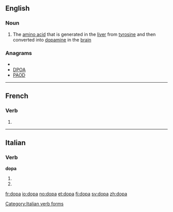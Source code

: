 ==English==

===Noun===
{{en-noun|-}}

# The [[amino acid]] {{term|dihydroxyphenylalanine}} that is generated in the [[liver]] from [[tyrosine]] and then converted into [[dopamine]] in the [[brain]]

===Anagrams===
* {{alphagram|adop}}
* [[DPOA#English|DPOA]]
* [[PAOD#English|PAOD]]


----

==French==

===Verb===
{{fr-verb-form}}

# {{conjugation of|doper||3|s|[[past historic]]|lang=fr}}


----

==Italian==

===Verb===
'''dopa'''

# {{form of|[[third-person|Third-person]] [[singular]] [[present tense]]|dopare|lang=Italian}}
# {{conjugation of|dopare||2|s|imp|lang=it}}

[[Category:Italian verb forms]]

[[fr:dopa]]
[[io:dopa]]
[[no:dopa]]
[[et:dopa]]
[[fi:dopa]]
[[sv:dopa]]
[[zh:dopa]]